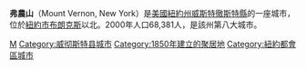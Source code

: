 {{Infobox Settlement
|name = 弗農山
|native_name            = Mount Vernon
|image_skyline            = 
|settlement_type          = [[城市|城市]]
|motto                    = The city of homes
|imagesize                = 
|image_caption            = 
|image_seal               = 
|image_map                = File:Westchester County New York incorporated and unincorporated areas Mount Vernon highlighted.svg
|mapsize                  = 250x200px
|map_caption              = 弗農山在[[紐約州|紐約州]][[威斯特徹斯特縣_(紐約州)|威斯特徹斯特縣]]的位置
|pushpin_map               = USA
|mapsize1                 = 
|pushpin_map_caption             = 弗農山在[[美國|美國]]的位置
|subdivision_type         = [[世界政區索引|國家]]
|subdivision_name         = {{flagicon|USA}} [[美利堅合眾國|美國]]
|subdivision_type1        = [[美國州份|州]]
|subdivision_name1        = {{flag|New York}}
|subdivision_type2        = [[纽约州行政区划|城市]]
|subdivision_name2        = [[威斯特徹斯特縣_(紐約州)|威斯特徹斯特縣]]
|government_type          = 
|leader_title             = [[市長|市長]]
|leader_name              = [[Clinton_L._Young|Clinton L. Young]]（[[民主黨_(美國)|民主黨]]）
|established_date         = 
|area_magnitude           = 1 E9
|area_total_sq_mi         = 4.4
|area_land_sq_mi          = 4.4
|area_water_sq_mi         = 1.7
|area_water_percent       = 
|area_total_km2           = 11.3
|area_land_km2            = 11.3
|area_water_km2           = 4.3
|population_as_of         = 2000
|population_total         = 68321
|population_density_km2   = 5792.7
|timezone                 = [[北美东部时区|Eastern]]
|utc_offset               = -5
|timezone_DST             = [[北美东部时区|Eastern]]
|utc_offset_DST           = -4
|elevation_m              = 33
|elevation_ft             = 108
|latd = 40 |latm = 54 |lats = 51 |latNS = N
|longd = 73 |longm = 49 |longs = 50 |longEW = W
|postal_code_type         = 
|postal_code              = 
|area_code                = {{tsl|en|Area code 914||914}}
|blank_name               = [[聯邦資料處理標準|FIPS code]]
|blank_info               = 36-49121
|blank1_name              = [[地名信息系统|GNIS]] feature ID
|blank1_info              = 0957917
|footnotes                = 
|website                  = 
}}
'''弗農山'''（Mount Vernon, New York）是[[美國|美國]][[紐約州|紐約州]][[威斯特徹斯特縣_(紐約州)|威斯特徹斯特縣]]的一座城市，位於[[紐約市|紐約市]][[布朗克斯|布朗克斯]]以北。2000年人口68,381人，是該州第八大城市。

{{Authority control}}
[[Category:纽约州城市|M]]
[[Category:威彻斯特县城市|Category:威彻斯特县城市]]
[[Category:1850年建立的聚居地|Category:1850年建立的聚居地]]
[[Category:紐約都會區城市|Category:紐約都會區城市]]